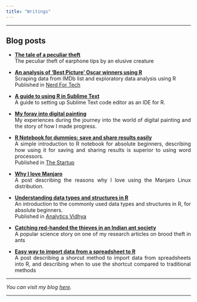 ---
title: "Writings"
---

<style>
body {
text-align: justify}
</style>

----

## Blog posts

* **<a href="https://bishwarup-paul.medium.com/the-tale-of-a-peculiar-theft-54a49075a2e0" target="_blank">The tale of a peculiar theft</a>**  
  The peculiar theft of earphone tips by an elusive creature

* **<a href="https://medium.com/nerd-for-tech/an-analysis-of-best-picture-oscar-winners-using-r-2de5fd37bc87" target="_blank">An analysis of ‘Best Picture’ Oscar winners using R</a>**  
  Scraping data from IMDb list and exploratory data analysis using R  
  Published in <a href="https://medium.com/nerd-for-tech" target="_blank">Nerd For Tech</a>

* **<a href="https://bishwarup-paul.medium.com/a-guide-to-using-r-in-sublime-text-27f78b33f872" target="_blank">A guide to using R in Sublime Text</a>**  
  A guide to setting up Sublime Text code editor as an IDE for R.

* **<a href="https://bishwarup-paul.medium.com/my-foray-into-digital-painting-20725988f31f" target="_blank">My foray into digital painting</a>**  
  My experiences during the journey into the world of digital painting and the story of how I made progress.

* **<a href="https://medium.com/swlh/r-notebook-for-dummies-save-and-share-results-easily-51d343a4882?sk=6a629b6b34fd68be48f1448fcb2ef496" target="_blank">R Notebook for dummies: save and share results easily</a>**  
  A simple introduction to R notebook for absolute beginners, describing how using it for saving and sharing results is superior to using word processors.  
  Published in <a href="https://medium.com/swlh" target="_blank">The Startup</a>

* **<a href="https://bishwarup-paul.medium.com/why-i-love-manjaro-144841982ece?sk=96fef3f5afaa66f2db3996f602545689" target="_blank">Why I love Manjaro</a>**  
  A post describing the reasons why I love using the Manjaro Linux distribution.<br> 

* **<a href="https://medium.com/analytics-vidhya/understanding-data-structures-in-r-793d7ce79073?sk=e07cb36c7a23c7d4b06f16e0bf67d37e" target="_blank">Understanding data types and structures in R</a>**  
  An introduction to the commonly used data types and structures in R, for absolute beginners.  
  Published in <a href="https://medium.com/analytics-vidhya" target="_blank">Analytics Vidhya</a>

* **<a href="https://bishwarup-paul.medium.com/catching-red-handed-the-thieves-in-an-indian-ant-society-9182124d546?sk=9b2aeb66ef5f338ea9d4d547112eeee7" target="_blank">Catching red-handed the thieves in an Indian ant society </a>**  
  A popular science story on one of my research articles on brood theft in ants

* **<a href="https://bishwarup-paul.medium.com/easy-way-to-import-data-from-spreadsheet-to-r-d20cdf2da79f?sk=2e823c9bf3bc4552feffc0e09873657b" target="_blank">Easy way to import data from a spreadsheet to R</a>**  
  A post describing a shorcut method to import data from spreadsheets into R, and describing when to use the shortcut compared to traditional methods

----

*You can visit my blog <a href="https://bishwarup-paul.medium.com/" target="_blank">here</a>.*

----
